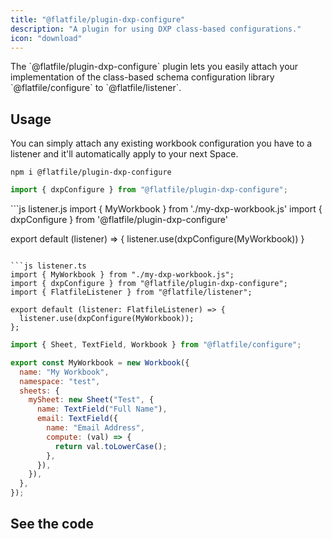 ```yaml
---
title: "@flatfile/plugin-dxp-configure"
description: "A plugin for using DXP class-based configurations."
icon: "download"
---
```


<CardGroup cols={1}>
  <Card title="@flatfile/plugin-dxp-configure" icon="download">
    The `@flatfile/plugin-dxp-configure` plugin lets you easily attach your
    implementation of the class-based schema configuration library
    `@flatfile/configure` to `@flatfile/listener`.
  </Card>
</CardGroup>

## Usage

You can simply attach any existing workbook configuration you have to a listener and it'll automatically apply to your next Space.

```SSH install
npm i @flatfile/plugin-dxp-configure
```

```js import
import { dxpConfigure } from "@flatfile/plugin-dxp-configure";
```

<CodeGroup>
```js listener.js
import { MyWorkbook } from './my-dxp-workbook.js'
import { dxpConfigure } from '@flatfile/plugin-dxp-configure'

export default (listener) => {
  listener.use(dxpConfigure(MyWorkbook))
}
```

```js listener.ts
import { MyWorkbook } from "./my-dxp-workbook.js";
import { dxpConfigure } from "@flatfile/plugin-dxp-configure";
import { FlatfileListener } from "@flatfile/listener";

export default (listener: FlatfileListener) => {
  listener.use(dxpConfigure(MyWorkbook));
};
```

</CodeGroup>

```js my-dxp-workbook.js
import { Sheet, TextField, Workbook } from "@flatfile/configure";

export const MyWorkbook = new Workbook({
  name: "My Workbook",
  namespace: "test",
  sheets: {
    mySheet: new Sheet("Test", {
      name: TextField("Full Name"),
      email: TextField({
        name: "Email Address",
        compute: (val) => {
          return val.toLowerCase();
        },
      }),
    }),
  },
});
```

## See the code

<CardGroup cols={2}>
  <Card
    title="@flatfile/plugin-dxp-configure"
    href="https://github.com/FlatFilers/flatfile-plugins/tree/main/plugins/dxp-configure"
    icon="github"
  ></Card>
</CardGroup>
